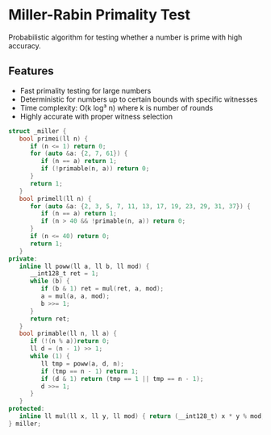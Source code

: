 # Miller-Rabin Primality Test

Probabilistic algorithm for testing whether a number is prime with high accuracy.

## Features
- Fast primality testing for large numbers
- Deterministic for numbers up to certain bounds with specific witnesses
- Time complexity: O(k log³ n) where k is number of rounds
- Highly accurate with proper witness selection

```cpp
struct _miller {
   bool primei(ll n) {
      if (n <= 1) return 0;
      for (auto &a: {2, 7, 61}) {
         if (n == a) return 1;
         if (!primable(n, a)) return 0;
      }
      return 1;
   }
   bool primell(ll n) {
      for (auto &a: {2, 3, 5, 7, 11, 13, 17, 19, 23, 29, 31, 37}) {
         if (n == a) return 1;
         if (n > 40 && !primable(n, a)) return 0;
      }
      if (n <= 40) return 0;
      return 1;
   }
private:
   inline ll poww(ll a, ll b, ll mod) {
      __int128_t ret = 1;
      while (b) {
         if (b & 1) ret = mul(ret, a, mod);
         a = mul(a, a, mod);
         b >>= 1;
      }
      return ret;
   }
   bool primable(ll n, ll a) {
      if (!(n % a))return 0;
      ll d = (n - 1) >> 1;
      while (1) {
         ll tmp = poww(a, d, n);
         if (tmp == n - 1) return 1;
         if (d & 1) return (tmp == 1 || tmp == n - 1);
         d >>= 1;
      }
   }
protected:
   inline ll mul(ll x, ll y, ll mod) { return (__int128_t) x * y % mod; }
} miller;
```